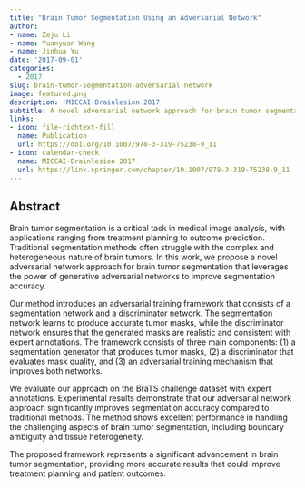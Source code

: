 ```yaml
---
title: "Brain Tumor Segmentation Using an Adversarial Network"
author: 
- name: Zeju Li
- name: Yuanyuan Wang
- name: Jinhua Yu
date: '2017-09-01'
categories:
  - 2017
slug: brain-tumor-segmentation-adversarial-network
image: featured.png
description: 'MICCAI-Brainlesion 2017'
subtitle: A novel adversarial network approach for brain tumor segmentation in MRI.
links:
- icon: file-richtext-fill
  name: Publication
  url: https://doi.org/10.1007/978-3-319-75238-9_11
- icon: calendar-check
  name: MICCAI-Brainlesion 2017
  url: https://link.springer.com/chapter/10.1007/978-3-319-75238-9_11
---
```


## Abstract

Brain tumor segmentation is a critical task in medical image analysis, with applications ranging from treatment planning to outcome prediction. Traditional segmentation methods often struggle with the complex and heterogeneous nature of brain tumors. In this work, we propose a novel adversarial network approach for brain tumor segmentation that leverages the power of generative adversarial networks to improve segmentation accuracy.

Our method introduces an adversarial training framework that consists of a segmentation network and a discriminator network. The segmentation network learns to produce accurate tumor masks, while the discriminator network ensures that the generated masks are realistic and consistent with expert annotations. The framework consists of three main components: (1) a segmentation generator that produces tumor masks, (2) a discriminator that evaluates mask quality, and (3) an adversarial training mechanism that improves both networks.

We evaluate our approach on the BraTS challenge dataset with expert annotations. Experimental results demonstrate that our adversarial network approach significantly improves segmentation accuracy compared to traditional methods. The method shows excellent performance in handling the challenging aspects of brain tumor segmentation, including boundary ambiguity and tissue heterogeneity.

The proposed framework represents a significant advancement in brain tumor segmentation, providing more accurate results that could improve treatment planning and patient outcomes. 